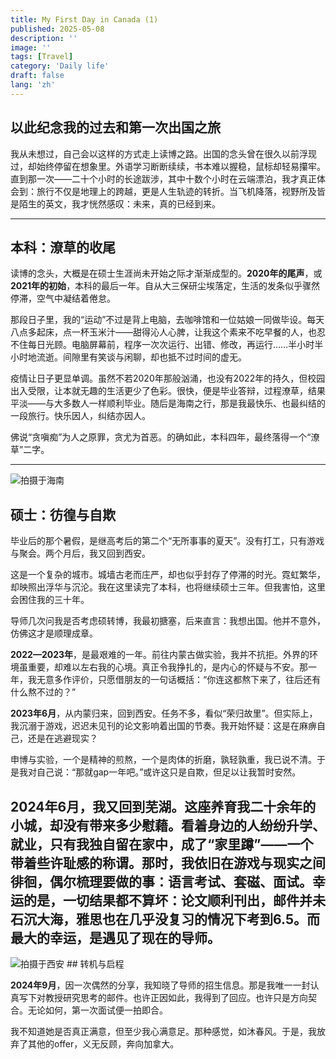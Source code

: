 ```yaml
---
title: My First Day in Canada (1)
published: 2025-05-08
description: ''
image: ''
tags: [Travel]
category: 'Daily life'
draft: false 
lang: 'zh'
---
```


## 以此纪念我的过去和第一次出国之旅
我从未想过，自己会以这样的方式走上读博之路。出国的念头曾在很久以前浮现过，却始终停留在想象里。外语学习断断续续，书本难以握稳，鼠标却轻易攥牢。直到那一次——二十个小时的长途跋涉，其中十数个小时在云端漂泊，我才真正体会到：旅行不仅是地理上的跨越，更是人生轨迹的转折。当飞机降落，视野所及皆是陌生的英文，我才恍然感叹：未来，真的已经到来。

---
## 本科：潦草的收尾
读博的念头，大概是在硕士生涯尚未开始之际才渐渐成型的。**2020年的尾声**，或**2021年的初始**，本科的最后一年。自从大三保研尘埃落定，生活的发条似乎骤然停滞，空气中凝结着倦怠。

那段日子里，我的“运动”不过是背上电脑，去咖啡馆和一位姑娘一同做毕设。每天八点多起床，点一杯玉米汁——甜得沁人心脾，让我这个素来不吃早餐的人，也忍不住每日光顾。电脑屏幕前，程序一次次运行、出错、修改，再运行……半小时半小时地流逝。间隙里有笑谈与闲聊，却也抵不过时间的虚无。

疫情让日子更显单调。虽然不若2020年那般汹涌，也没有2022年的持久，但校园出入受限，让本就无趣的生活更少了色彩。很快，便是毕业答辩，过程潦草，结果平淡——与大多数人一样顺利毕业。随后是海南之行，那是我最快乐、也最纠结的一段旅行。快乐因人，纠结亦因人。

佛说“贪嗔痴”为人之原罪，贪尤为首恶。的确如此，本科四年，最终落得一个“潦草”二字。

---
<Image src={Hainan} alt="拍摄于海南" width={800} />

## 硕士：彷徨与自欺
毕业后的那个暑假，是继高考后的第二个“无所事事的夏天”。没有打工，只有游戏与聚会。两个月后，我又回到西安。

这是一个复杂的城市。城墙古老而庄严，却也似乎封存了停滞的时光。霓虹繁华，却映照出浮华与沉沦。我在这里读完了本科，也将继续硕士三年。但我害怕，这里会困住我的三十年。

导师几次问我是否考虑硕转博，我最初搪塞，后来直言：我想出国。他并不意外，仿佛这才是顺理成章。

**2022—2023年**，是最艰难的一年。前往内蒙古做实验，我并不抗拒。外界的环境虽重要，却难以左右我的心境。真正令我挣扎的，是内心的怀疑与不安。那一年，我无意多作评价，只愿借朋友的一句话概括：“你连这都熬下来了，往后还有什么熬不过的？”

**2023年6月**，从内蒙归来，回到西安。任务不多，看似“荣归故里”。但实际上，我沉溺于游戏，迟迟未见刊的论文影响着出国的节奏。我开始怀疑：这是在麻痹自己，还是在逃避现实？

申博与实验，一个是精神的煎熬，一个是肉体的折磨，孰轻孰重，我已说不清。于是我对自己说：“那就gap一年吧。”或许这只是自欺，但足以让我暂时安然。

**2024年6月**，我又回到芜湖。这座养育我二十余年的小城，却没有带来多少慰藉。看着身边的人纷纷升学、就业，只有我独自留在家中，成了“家里蹲”——一个带着些许耻感的称谓。那时，我依旧在游戏与现实之间徘徊，偶尔梳理要做的事：语言考试、套磁、面试。幸运的是，一切结果都不算坏：论文顺利刊出，邮件并未石沉大海，雅思也在几乎没复习的情况下考到6.5。而最大的幸运，是遇见了现在的导师。
---
<Image src={Graduation} alt="拍摄于西安" width={800} />
## 转机与启程

**2024年9月**，因一次偶然的分享，我知晓了导师的招生信息。那是我唯一一封认真写下对教授研究思考的邮件。也许正因如此，我得到了回应。也许只是方向契合。无论如何，第一次面试便一拍即合。

我不知道她是否真正满意，但至少我心满意足。那种感觉，如沐春风。于是，我放弃了其他的offer，义无反顾，奔向加拿大。